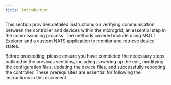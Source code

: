 ```yaml
---
title: Introduction
---
```


This section provides detailed instructions on verifying communication between the controller and devices within the 
microgrid, an essential step in the commissioning process. The methods covered include using MQTT Explorer and a custom 
NATS application to monitor and retrieve device states.

Before proceeding, please ensure you have completed the necessary steps outlined in the previous sections, including 
powering up the unit, modifying the configuration files, updating the device files, and successfully rebooting the 
controller. These prerequisites are essential for following the instructions in this document.